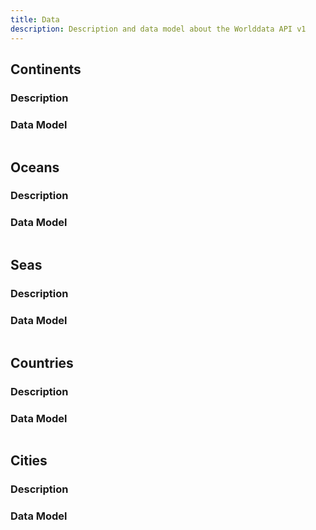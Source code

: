```yaml
---
title: Data
description: Description and data model about the Worlddata API v1
---
```


## Continents

### Description

### Data Model

```md filename="Version: V1"

```

## Oceans

### Description

### Data Model

```md filename="Version: V1"

```

## Seas

### Description

### Data Model

```md filename="Version: V1"

```

## Countries

### Description

### Data Model

```md filename="Version: V1"

```

## Cities

### Description

### Data Model

```md filename="Version: V1"

```
